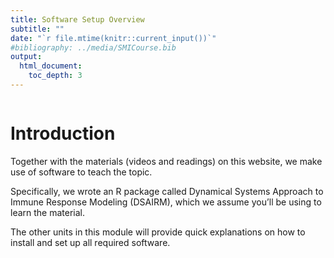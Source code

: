 ---
title: Software Setup Overview
subtitle: ""
date: "`r file.mtime(knitr::current_input())`"
#bibliography: ../media/SMICourse.bib
output: 
  html_document:
    toc_depth: 3
---

```{r, echo = FALSE}
 
```

# Introduction

Together with the materials (videos and readings) on this website, we make use of software to teach the topic.

Specifically, we wrote an R package called Dynamical Systems Approach to Immune Response Modeling (DSAIRM), which we assume you'll be using to learn the material.

The other units in this module will provide quick explanations on how to install and set up all required software.


